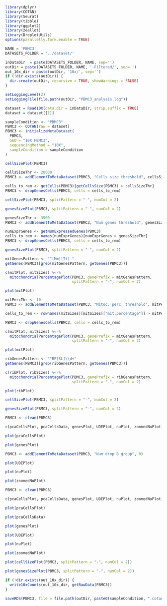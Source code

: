 ```r
library(dplyr)
library(COTAN)
library(Seurat)
library(tibble)
library(ggplot2)
library(zeallot)
library(DropletUtils)
options(parallelly.fork.enable = TRUE)

NAME = 'PBMC3'
DATASETS_FOLDER = '../dataset/'

inDataDir  = paste(DATASETS_FOLDER, NAME, sep='')
outDir = paste(DATASETS_FOLDER, NAME, '-Filtered/', sep='')
out_10x_dir = paste(outDir, '10x/', sep='')
if (!dir.exists(outDir)) {
  dir.create(outDir, recursive = TRUE, showWarnings = FALSE)
}

setLoggingLevel(2)
setLoggingFile(file.path(outDir, "PBMC3_analysis.log"))
```

```r
dataset = Read10X(data.dir = inDataDir, strip.suffix = TRUE)
dataset = dataset[[1]]

sampleCondition <- "PBMC3"
PBMC3 <- COTAN(raw = dataset)
PBMC3 <- initializeMetaDataset(
  PBMC3,
  GEO = "10X PBMC3",
  sequencingMethod = "10X",
  sampleCondition = sampleCondition
)

cellSizePlot(PBMC3)
```

```r
cellsSizeThr <- 20000
PBMC3 <- addElementToMetaDataset(PBMC3, "Cells size threshold", cellsSizeThr)

cells_to_rem <- getCells(PBMC3)[getCellsSize(PBMC3) > cellsSizeThr]
PBMC3 <- dropGenesCells(PBMC3, cells = cells_to_rem)

cellSizePlot(PBMC3, splitPattern = "-", numCol = 2)
```

```r
genesSizePlot(PBMC3, splitPattern = "-", numCol = 2)
```

```r
genesSizeThr <- 3500
PBMC3 <- addElementToMetaDataset(PBMC3, "Num genes threshold", genesSizeThr)

numExprGenes <- getNumExpressedGenes(PBMC3)
cells_to_rem <- names(numExprGenes)[numExprGenes > genesSizeThr]
PBMC3 <- dropGenesCells(PBMC3, cells = cells_to_rem)

genesSizePlot(PBMC3, splitPattern = "-", numCol = 2)
```

```r
mitGenesPattern <- "^[Mm][Tt]-"
getGenes(PBMC3)[grep(mitGenesPattern, getGenes(PBMC3))]
```

```r
c(mitPlot, mitSizes) %<-%
  mitochondrialPercentagePlot(PBMC3, genePrefix = mitGenesPattern,
                              splitPattern = "-", numCol = 2)

plot(mitPlot)
```

```r
mitPercThr <- 10
PBMC3 <- addElementToMetaDataset(PBMC3, "Mitoc. perc. threshold", mitPercThr)

cells_to_rem <- rownames(mitSizes)[mitSizes[["mit.percentage"]] > mitPercThr]

PBMC3 <- dropGenesCells(PBMC3, cells = cells_to_rem)

c(mitPlot, mitSizes) %<-%
  mitochondrialPercentagePlot(PBMC3, genePrefix = mitGenesPattern,
                              splitPattern = "-", numCol = 2)

plot(mitPlot)
```

```r
ribGenesPattern <- "^RP[SL]\\d+"
getGenes(PBMC3)[grep(ribGenesPattern, getGenes(PBMC3))]
```

```r
c(ribPlot, ribSizes) %<-%
  mitochondrialPercentagePlot(PBMC3, genePrefix = ribGenesPattern,
                              splitPattern = "-", numCol = 2)

plot(ribPlot)
```

```r
cellSizePlot(PBMC3, splitPattern = "-", numCol = 2)
```

```r
genesSizePlot(PBMC3, splitPattern = "-", numCol = 2)
```

```r
PBMC3 <- clean(PBMC3)

c(pcaCellsPlot, pcaCellsData, genesPlot, UDEPlot, nuPlot, zoomedNuPlot) %<-% cleanPlots(PBMC3)

plot(pcaCellsPlot)
```

```r
plot(genesPlot)
```

```r
PBMC3 <- addElementToMetaDataset(PBMC3, "Num drop B group", 0)
```

```r
plot(UDEPlot)
```

```r
plot(nuPlot)
```

```r
plot(zoomedNuPlot)  
```


```r
PBMC3 <- clean(PBMC3)

c(pcaCellsPlot, pcaCellsData, genesPlot, UDEPlot, nuPlot, zoomedNuPlot) %<-% cleanPlots(PBMC3)

plot(pcaCellsPlot)
```

```r
plot(pcaCellsData)
```

```r
plot(genesPlot)
```

```r
plot(UDEPlot)
```

```r
plot(nuPlot)
```

```r
plot(zoomedNuPlot)
```


```r
plot(cellSizePlot(PBMC3, splitPattern = "-", numCol = 2))
```

```r
plot(genesSizePlot(PBMC3, splitPattern = "-", numCol = 2))
```

```r
if (!dir.exists(out_10x_dir)) {
  write10xCounts(out_10x_dir, getRawData(PBMC3))
}
```

```r
saveRDS(PBMC3, file = file.path(outDir, paste0(sampleCondition, ".cotan.RDS")))
```